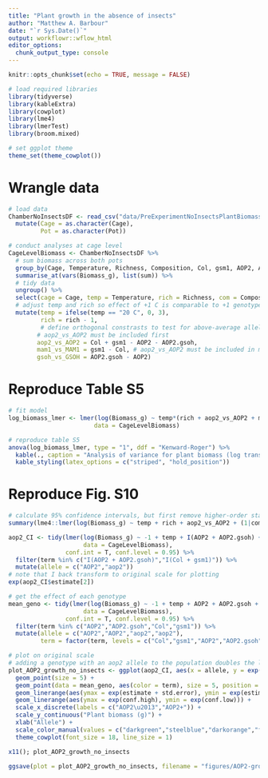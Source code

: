 ```yaml
---
title: "Plant growth in the absence of insects"
author: "Matthew A. Barbour"
date: "`r Sys.Date()`"
output: workflowr::wflow_html
editor_options:
  chunk_output_type: console
---
```


```r
knitr::opts_chunk$set(echo = TRUE, message = FALSE)

# load required libraries
library(tidyverse)
library(kableExtra)
library(cowplot)
library(lme4)
library(lmerTest)
library(broom.mixed)

# set ggplot theme
theme_set(theme_cowplot())
```

# Wrangle data

```r
# load data
ChamberNoInsectsDF <- read_csv("data/PreExperimentNoInsectsPlantBiomass.csv") %>%
  mutate(Cage = as.character(Cage),
         Pot = as.character(Pot))

# conduct analyses at cage level
CageLevelBiomass <- ChamberNoInsectsDF %>%
  # sum biomass across both pots
  group_by(Cage, Temperature, Richness, Composition, Col, gsm1, AOP2, AOP2.gsoh) %>%
  summarise_at(vars(Biomass_g), list(sum)) %>%
  # tidy data
  ungroup() %>%
  select(cage = Cage, temp = Temperature, rich = Richness, com = Composition, Col, gsm1, AOP2, AOP2.gsoh, Biomass_g) %>%
  # adjust temp and rich so effect of +1 C is comparable to +1 genotype
  mutate(temp = ifelse(temp == "20 C", 0, 3),
         rich = rich - 1,
         # define orthogonal constrasts to test for above-average allele effects.
        # aop2_vs_AOP2 must be included first
        aop2_vs_AOP2 = Col + gsm1 - AOP2 - AOP2.gsoh,
        mam1_vs_MAM1 = gsm1 - Col, # aop2_vs_AOP2 must be included in model
        gsoh_vs_GSOH = AOP2.gsoh - AOP2)
```

# Reproduce Table S5

```r
# fit model
log_biomass_lmer <- lmer(log(Biomass_g) ~ temp*(rich + aop2_vs_AOP2 + mam1_vs_MAM1 + gsoh_vs_GSOH) + (1|com/temp), 
                        data = CageLevelBiomass)

# reproduce table S5
anova(log_biomass_lmer, type = "1", ddf = "Kenward-Roger") %>%
  kable(., caption = "Analysis of variance for plant biomass (log transformed) in the absence of insects.", booktabs = T) %>%
  kable_styling(latex_options = c("striped", "hold_position"))
```

# Reproduce Fig. S10

```r
# calculate 95% confidence intervals, but first remove higher-order statistical interactions
summary(lme4::lmer(log(Biomass_g) ~ temp + rich + aop2_vs_AOP2 + (1|com), data = CageLevelBiomass)) # dropped com:temp, because it was singular, it also doesn't matter for estimating confidence intervals for genetic effect, it would matter if we were trying to estimate temp, which we are only controlling for here.

aop2_CI <- tidy(lmer(log(Biomass_g) ~ -1 + temp + I(AOP2 + AOP2.gsoh) + I(Col + gsm1) + (1|com), 
                     data = CageLevelBiomass), 
                conf.int = T, conf.level = 0.95) %>%
  filter(term %in% c("I(AOP2 + AOP2.gsoh)","I(Col + gsm1)")) %>%
  mutate(allele = c("AOP2","aop2"))
# note that I back transform to original scale for plotting
exp(aop2_CI$estimate[2])

# get the effect of each genotype
mean_geno <- tidy(lmer(log(Biomass_g) ~ -1 + temp + AOP2 + AOP2.gsoh + Col + gsm1 + (1|com), 
                     data = CageLevelBiomass), 
                conf.int = T, conf.level = 0.95) %>%
  filter(term %in% c("AOP2","AOP2.gsoh","Col","gsm1")) %>%
  mutate(allele = c("AOP2","AOP2","aop2","aop2"),
         term = factor(term, levels = c("Col","gsm1","AOP2","AOP2.gsoh"), labels = c("Col","gsm1","AOP2","AOP2/gsoh")))

# plot on original scale
# adding a genotype with an aop2 allele to the population doubles the likelihood of species persistence
plot_AOP2_growth_no_insects <- ggplot(aop2_CI, aes(x = allele, y = exp(estimate))) +
  geom_point(size = 5) +
  geom_point(data = mean_geno, aes(color = term), size = 5, position = position_dodge(width = 0.3)) +
  geom_linerange(aes(ymax = exp(estimate + std.error), ymin = exp(estimate - std.error)), size = 1.5) +
  geom_linerange(aes(ymax = exp(conf.high), ymin = exp(conf.low))) +
  scale_x_discrete(labels = c("AOP2\u2013","AOP2+")) +
  scale_y_continuous("Plant biomass (g)") +
  xlab("Allele") + 
  scale_color_manual(values = c("darkgreen","steelblue","darkorange","firebrick1"), name = "") + 
  theme_cowplot(font_size = 18, line_size = 1)

x11(); plot_AOP2_growth_no_insects

ggsave(plot = plot_AOP2_growth_no_insects, filename = "figures/AOP2-growth-no-insects.pdf", height = 6, width = 8, device=cairo_pdf)
```


